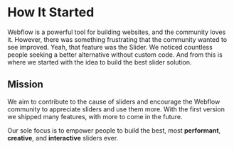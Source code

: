 
# How It Started
 
Webflow is a powerful tool for building websites, and the community loves it. However, there was something frustrating that the community wanted to see improved. Yeah, that feature was the Slider. We noticed countless people seeking a better alternative without custom code. And from this is where we started with the idea to build the best slider solution.

## Mission

We aim to contribute to the cause of sliders and encourage the Webflow community to appreciate sliders and use them more. With the first version we shipped many features, with more to come in the future. 

Our sole focus is to empower people to build the best, most **performant**, **creative**, and **interactive** sliders ever.